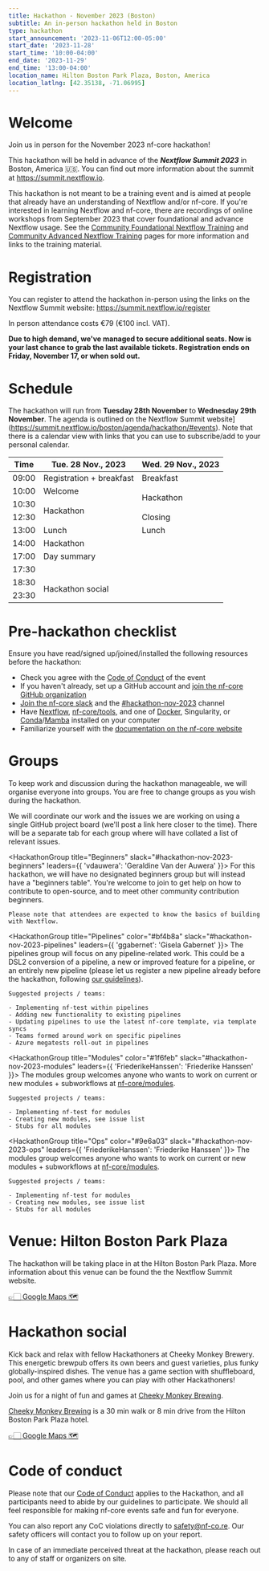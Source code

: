 ```yaml
---
title: Hackathon - November 2023 (Boston)
subtitle: An in-person hackathon held in Boston
type: hackathon
start_announcement: '2023-11-06T12:00-05:00'
start_date: '2023-11-28'
start_time: '10:00-04:00'
end_date: '2023-11-29'
end_time: '13:00-04:00'
location_name: Hilton Boston Park Plaza, Boston, America
location_latlng: [42.35138, -71.06995]
---
```



# Welcome

Join us in person for the November 2023 nf-core hackathon!

This hackathon will be held in advance of the _**Nextflow Summit 2023**_ in Boston, America 🇺🇸. You can find out more information about the summit at https://summit.nextflow.io.

This hackathon is not meant to be a training event and is aimed at people that already have an understanding of Nextflow and/or nf-core.
If you're interested in learning Nextflow and nf-core, there are recordings of online workshops from September 2023 that cover foundational and advance Nextflow usage.
See the [Community Foundational Nextflow Training](https://nf-co.re/events/2023/training-basic-2023) and [Community Advanced Nextflow Training](https://nf-co.re/events/2023/training-sept-2023) pages for more information and links to the training material.

# Registration

You can register to attend the hackathon in-person using the links on the Nextflow Summit website: https://summit.nextflow.io/register

In person attendance costs €79 (€100 incl. VAT).

**Due to high demand, we've managed to secure additional seats. Now is your last chance to grab the last available tickets. Registration ends on Friday, November 17, or when sold out.**

# Schedule

The hackathon will run from **Tuesday 28th November** to **Wednesday 29th November**.
The agenda is outlined on the Nextflow Summit website](https://summit.nextflow.io/boston/agenda/hackathon/#events).
Note that there is a calendar view with links that you can use to subscribe/add to your personal calendar.

<div class="table-responsive">
    <table class="table table-hover table-sm table-bordered">
        <thead>
            <tr>
                <th>Time</th>
                <th>Tue. 28 Nov., 2023</th>
                <th>Wed. 29 Nov., 2023</th>
            </tr>
        </thead>
        <tbody>
          <tr>
            <td>09:00</td>
            <td>Registration + breakfast</td>
            <td>Breakfast</td>
          </tr>
          <tr>
            <td>10:00</td>
            <td>Welcome</td>
            <td rowspan="2">Hackathon</td>
          </tr>
          <tr>
            <td>10:30</td>
            <td rowspan="2">Hackathon</td>
          </tr>
          <tr>
            <td>12:30</td>
            <td>Closing</td>
          </tr>
          <tr>
            <td>13:00</td>
            <td>Lunch</td>
            <td>Lunch</td>
          </tr>
          <tr>
            <td>14:00</td>
            <td>Hackathon</td>
            <td rowspan="5"></td>
          </tr>
          <tr>
            <td>17:00</td>
            <td>Day summary</td>
          </tr>
          <tr>
            <td>17:30</td>
            <td></td>
          </tr>
          <tr>
            <td>18:30</td>
            <td rowspan="2">Hackathon social</td>
          </tr>
          <tr>
            <td>23:30</td>
          </tr>
        </tbody>
    </table>
</div>

# Pre-hackathon checklist

Ensure you have read/signed up/joined/installed the following resources before the hackathon:

-   Check you agree with the [Code of Conduct](https://nf-co.re/docs) of the event
-   If you haven't already, set up a GitHub account and [join the nf-core GitHub organization](https://nf-co.re/join#github)
-   [Join the nf-core slack](https://nf-co.re/join) and the [#hackathon-nov-2023](https://nfcore.slack.com/archives/C064HR4HS9K) channel
-   Have [Nextflow](https://nextflow.io/), [nf-core/tools](https://nf-co.re/tools/#installation), and one of [Docker](https://docs.docker.com/get-docker/), Singularity, or [Conda](https://conda.io/projects/conda/en/latest/user-guide/install/index.html)/[Mamba](https://mamba.readthedocs.io/en/latest/installation.html) installed on your computer
-   Familiarize yourself with the [documentation on the nf-core website](https://nf-co.re/docs)

# Groups

To keep work and discussion during the hackathon manageable, we will organise everyone into groups.
You are free to change groups as you wish during the hackathon.

We will coordinate our work and the issues we are working on using a single GitHub project board (we'll post a link here closer to the time).
There will be a separate tab for each group where will have collated a list of relevant issues.

<HackathonGroup title="Beginners"  slack="#hackathon-nov-2023-beginners" leaders={{
    'vdauwera': 'Geraldine Van der Auwera'
}}>
    For this hackathon, we will have no designated beginners group but will instead
    have a "beginners table".
    You're welcome to join to get help on how to contribute to open-source,
    and to meet other community contribution beginners.

    Please note that attendees are expected to know the basics of building with Nextflow.

</HackathonGroup>

<HackathonGroup title="Pipelines" color="#bf4b8a" slack="#hackathon-nov-2023-pipelines" leaders={{
    'ggabernet': 'Gisela Gabernet'
}}>
    The pipelines group will focus on any pipeline-related work.
    This could be a DSL2 conversion of a pipeline, a new or improved feature for a pipeline,
    or an entirely new pipeline
    (please let us register a new pipeline already before the hackathon,
    following [our guidelines](https://nf-co.re/docs/contributing/adding_pipelines#before-you-start)).

    Suggested projects / teams:

    - Implementing nf-test within pipelines
    - Adding new functionality to existing pipelines
    - Updating pipelines to use the latest nf-core template, via template syncs
    - Teams formed around work on specific pipelines
    - Azure megatests roll-out in pipelines

</HackathonGroup>

<HackathonGroup title="Modules" color="#1f6feb" slack="#hackathon-nov-2023-modules" leaders={{
    'FriederikeHanssen': 'Friederike Hanssen'
}}>
    The modules group welcomes anyone who wants to work on current or new modules + subworkflows
    at [nf-core/modules](https://github.com/nf-core/modules).

    Suggested projects / teams:

    - Implementing nf-test for modules
    - Creating new modules, see issue list
    - Stubs for all modules

</HackathonGroup>

<HackathonGroup title="Ops" color="#9e6a03" slack="#hackathon-nov-2023-ops" leaders={{
    'FriederikeHanssen': 'Friederike Hanssen'
}}>
    The modules group welcomes anyone who wants to work on current or new modules + subworkflows
    at [nf-core/modules](https://github.com/nf-core/modules).

    Suggested projects / teams:

    - Implementing nf-test for modules
    - Creating new modules, see issue list
    - Stubs for all modules

</HackathonGroup>

# Venue: Hilton Boston Park Plaza

The hackathon will be taking place in at the Hilton Boston Park Plaza.
More information about this venue can be found the the Nextflow Summit website.

[👉🏻 Google Maps 🗺️](https://goo.gl/maps/BxuzkS9kZrrASGCn7)

# Hackathon social

Kick back and relax with fellow Hackathoners at Cheeky Monkey Brewery.
This energetic brewpub offers its own beers and guest varieties, plus funky globally-inspired dishes.
The venue has a game section with shuffleboard, pool, and other games where you can play with other Hackathoners!

Join us for a night of fun and games at [Cheeky Monkey Brewing](https://www.bowlero.com/cheeky-monkey-brewing).

[Cheeky Monkey Brewing](https://www.bowlero.com/cheeky-monkey-brewing) is a 30 min walk or 8 min drive from the Hilton Boston Park Plaza hotel.

[👉🏻 Google Maps 🗺️](https://maps.app.goo.gl/Sv8R3WDZY6XeV2b27)

# Code of conduct

Please note that our [Code of Conduct](https://nf-co.re/code_of_conduct) applies to the Hackathon, and all participants need to abide by our guidelines to participate.
We should all feel responsible for making nf-core events safe and fun for everyone.

You can also report any CoC violations directly to [safety@nf-co.re](mailto:safety@nf-co.re).
Our safety officers will contact you to follow up on your report.

In case of an immediate perceived threat at the hackathon, please reach out to any of staff or organizers on site.
